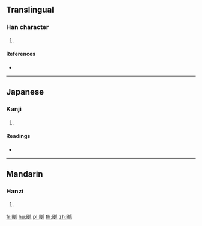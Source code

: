 {{character info/new}}
{{also|攫}}
==Translingual==

===Han character===
{{Han char|rn=87|rad=爪|as=11|sn=15|four=|canj=WMHLO|ids=⿰國爪}}

# {{defn|Han|sort=爪11}}

====References====
* {{Han ref|kx=0689.261|dkj=19704|hdz=32036.180|uh=7234|ud=29236}}

----

==Japanese==

===Kanji===
{{ja-kanji|grade=|rs=爪11}}

# {{defn|lang=ja|sort=爪11}}

====Readings====
* {{ja-readings|on=[[かく]] (kaku)|kun=[[つかむ]] (tsukamu), [[さらう]] (sarau)}}

----

==Mandarin==

===Hanzi===
{{cmn-hanzi|pin=[[fǔ]] ([[fu3]]), [[jué]] ([[jue2]])|wg=fu<sup>3</sup>, chüeh<sup>2</sup>}}

# {{defn|lang=cmn|sort=爪11}}

[[fr:爴]]
[[hu:爴]]
[[pl:爴]]
[[th:爴]]
[[zh:爴]]